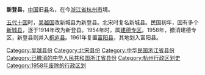 '''新登县'''，[[中国|中国]]旧[[县|县]]名，在今[[浙江省|浙江省]][[杭州市|杭州市]]境。

[[五代十国|五代十国]]时，[[吴越国|吴越国]]改新城县为新登县。北宋时复名新城县。民国初年，因有多个[[新城县|新城县]]，逐于1914年改为新登县。1954年时，属[[建德专区|建德专区]]。1958年，撤消建德专区，新登县则并入[[桐庐县|桐庐县]]。1961年复置[[富阳县|富阳县]]，其地划入富阳县。

{{中華民國浙江省行政區劃}}
{{浙江行政区划小作品}}
[[Category:吴越县份|Category:吴越县份]]
[[Category:北宋县份|Category:北宋县份]]
[[Category:中华民国浙江省县份|Category:中华民国浙江省县份]]
[[Category:已撤消的中华人民共和国浙江省县份|Category:已撤消的中华人民共和国浙江省县份]]
[[Category:杭州行政区划史|Category:杭州行政区划史]]
[[Category:1958年废除的行政区划|Category:1958年废除的行政区划]]